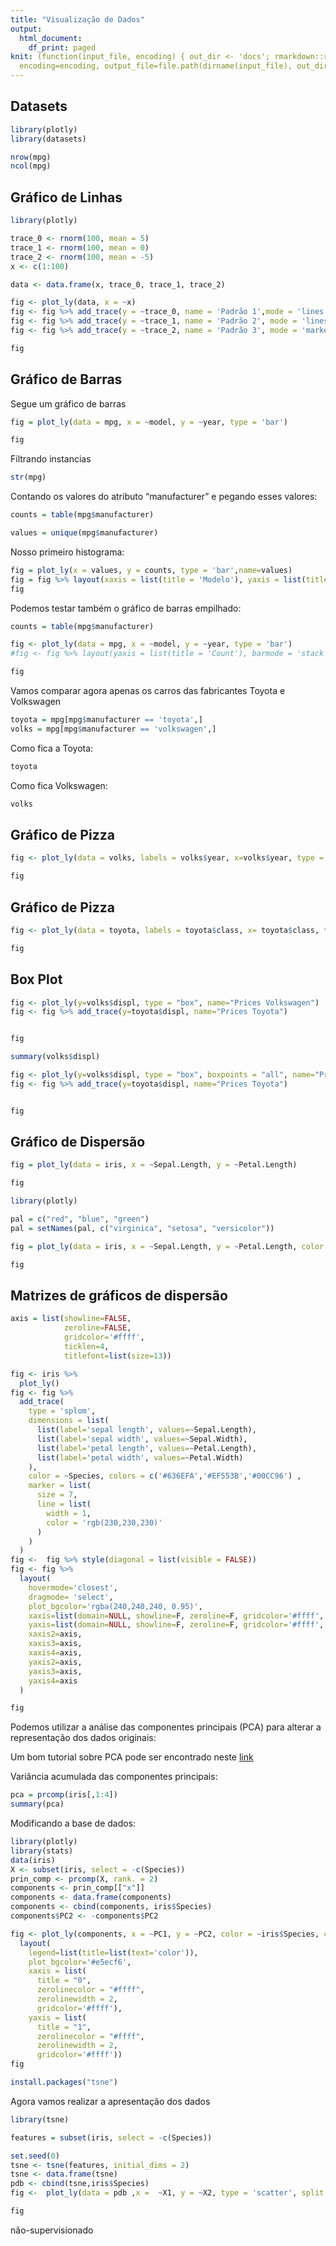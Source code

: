```yaml
---
title: "Visualização de Dados"
output:
  html_document:
    df_print: paged
knit: (function(input_file, encoding) { out_dir <- 'docs'; rmarkdown::render(input_file,
  encoding=encoding, output_file=file.path(dirname(input_file), out_dir, 'visualizacao.html'))})
---
```



## Datasets

```r
library(plotly)
library(datasets)
```

```r
nrow(mpg)
ncol(mpg)
```

## Gráfico de Linhas

```r
library(plotly)

trace_0 <- rnorm(100, mean = 5)
trace_1 <- rnorm(100, mean = 0)
trace_2 <- rnorm(100, mean = -5)
x <- c(1:100)

data <- data.frame(x, trace_0, trace_1, trace_2)

fig <- plot_ly(data, x = ~x)
fig <- fig %>% add_trace(y = ~trace_0, name = 'Padrão 1',mode = 'lines')
fig <- fig %>% add_trace(y = ~trace_1, name = 'Padrão 2', mode = 'lines+markers')
fig <- fig %>% add_trace(y = ~trace_2, name = 'Padrão 3', mode = 'markers')

fig
```



## Gráfico de Barras

Segue um gráfico de barras
```r
fig = plot_ly(data = mpg, x = ~model, y = ~year, type = 'bar')

fig
```

Filtrando instancias

```r
str(mpg)
```
Contando os valores do atributo "manufacturer" e pegando esses valores:

```r
counts = table(mpg$manufacturer)

values = unique(mpg$manufacturer)
```

Nosso primeiro histograma:

```r
fig = plot_ly(x = values, y = counts, type = 'bar',name=values)
fig = fig %>% layout(xaxis = list(title = 'Modelo'), yaxis = list(title = 'Ano'))
fig
```

Podemos testar também o gráfico de barras empilhado:

```r

counts = table(mpg$manufacturer)

fig <- plot_ly(data = mpg, x = ~model, y = ~year, type = 'bar')
#fig <- fig %>% layout(yaxis = list(title = 'Count'), barmode = 'stack')

fig
```

Vamos comparar agora apenas os carros das fabricantes Toyota e Volkswagen

```r
toyota = mpg[mpg$manufacturer == 'toyota',]
volks = mpg[mpg$manufacturer == 'volkswagen',]
```

Como fica a Toyota:

```r
toyota
```

Como fica Volkswagen:

```r
volks
```


## Gráfico de Pizza

```r

fig <- plot_ly(data = volks, labels = volks$year, x=volks$year, type = 'pie')

fig
```

## Gráfico de Pizza

```r

fig <- plot_ly(data = toyota, labels = toyota$class, x= toyota$class, type = 'pie')

fig
```

## Box Plot

```r
fig <- plot_ly(y=volks$displ, type = "box", name="Prices Volkswagen")
fig <- fig %>% add_trace(y=toyota$displ, name="Prices Toyota")


fig
```

```r
summary(volks$displ)
```

```r
fig <- plot_ly(y=volks$displ, type = "box", boxpoints = "all", name="Prices Volkswagen")
fig <- fig %>% add_trace(y=toyota$displ, name="Prices Toyota")


fig
```

## Gráfico de Dispersão

```r
fig = plot_ly(data = iris, x = ~Sepal.Length, y = ~Petal.Length)

fig
```

```r
library(plotly)

pal = c("red", "blue", "green")
pal = setNames(pal, c("virginica", "setosa", "versicolor"))

fig = plot_ly(data = iris, x = ~Sepal.Length, y = ~Petal.Length, color = ~Species, colors = pal)

fig
```

## Matrizes de gráficos de dispersão

```r

axis = list(showline=FALSE,
            zeroline=FALSE,
            gridcolor='#ffff',
            ticklen=4,
            titlefont=list(size=13))

fig <- iris %>%
  plot_ly()
fig <- fig %>%
  add_trace(
    type = 'splom',
    dimensions = list(
      list(label='sepal length', values=~Sepal.Length),
      list(label='sepal width', values=~Sepal.Width),
      list(label='petal length', values=~Petal.Length),
      list(label='petal width', values=~Petal.Width)
    ),
    color = ~Species, colors = c('#636EFA','#EF553B','#00CC96') ,
    marker = list(
      size = 7,
      line = list(
        width = 1,
        color = 'rgb(230,230,230)'
      )
    )
  )
fig <-  fig %>% style(diagonal = list(visible = FALSE))
fig <- fig %>%
  layout(
    hovermode='closest',
    dragmode= 'select',
    plot_bgcolor='rgba(240,240,240, 0.95)',
    xaxis=list(domain=NULL, showline=F, zeroline=F, gridcolor='#ffff', ticklen=4),
    yaxis=list(domain=NULL, showline=F, zeroline=F, gridcolor='#ffff', ticklen=4),
    xaxis2=axis,
    xaxis3=axis,
    xaxis4=axis,
    yaxis2=axis,
    yaxis3=axis,
    yaxis4=axis
  )

fig
```
Podemos utilizar a análise das componentes principais (PCA) para alterar a representação dos dados originais:


Um bom tutorial sobre PCA pode ser encontrado neste [link](https://operdata.com.br/blog/analise-de-componentes-principais/)

Variância acumulada das componentes principais:

```r
pca = prcomp(iris[,1:4])
summary(pca)
```

Modificando a base de dados:

```r
library(plotly)
library(stats)
data(iris)
X <- subset(iris, select = -c(Species))
prin_comp <- prcomp(X, rank. = 2)
components <- prin_comp[["x"]]
components <- data.frame(components)
components <- cbind(components, iris$Species)
components$PC2 <- -components$PC2

fig <- plot_ly(components, x = ~PC1, y = ~PC2, color = ~iris$Species, colors = c('#636EFA','#EF553B','#00CC96'), type = 'scatter', mode = 'markers')%>%
  layout(
    legend=list(title=list(text='color')),
    plot_bgcolor='#e5ecf6',
    xaxis = list(
      title = "0",
      zerolinecolor = "#ffff",
      zerolinewidth = 2,
      gridcolor='#ffff'),
    yaxis = list(
      title = "1",
      zerolinecolor = "#ffff",
      zerolinewidth = 2,
      gridcolor='#ffff'))
fig
```



```r
install.packages("tsne")
```
Agora vamos realizar a apresentação dos dados

```r
library(tsne)

features = subset(iris, select = -c(Species)) 

set.seed(0)
tsne <- tsne(features, initial_dims = 2)
tsne <- data.frame(tsne)
pdb <- cbind(tsne,iris$Species)
fig <-  plot_ly(data = pdb ,x =  ~X1, y = ~X2, type = 'scatter', split = ~iris$Species)

fig
```

não-supervisionado

